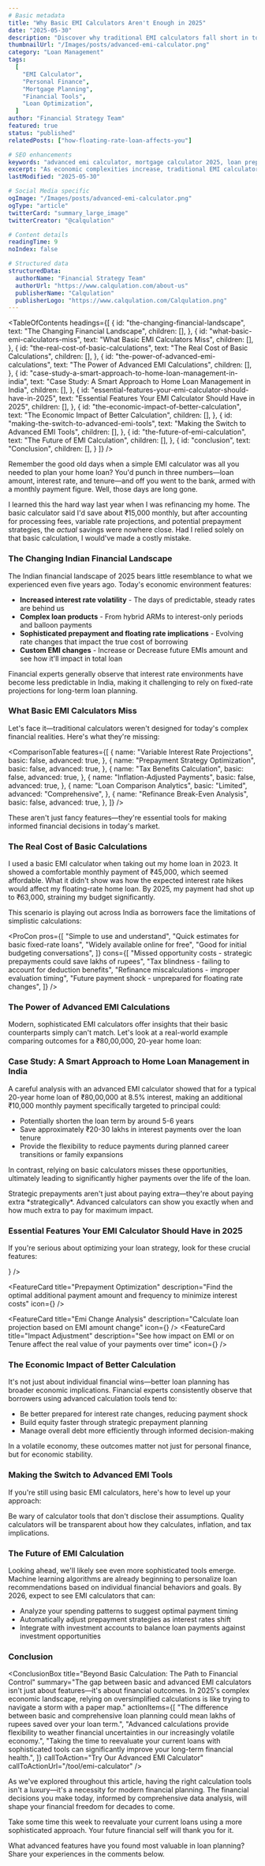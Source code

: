 ```yaml
---
# Basic metadata
title: "Why Basic EMI Calculators Aren't Enough in 2025"
date: "2025-05-30"
description: "Discover why traditional EMI calculators fall short in today's dynamic financial landscape and how advanced calculators can save you thousands through smarter loan management."
thumbnailUrl: "/Images/posts/advanced-emi-calculator.png"
category: "Loan Management"
tags:
  [
    "EMI Calculator",
    "Personal Finance",
    "Mortgage Planning",
    "Financial Tools",
    "Loan Optimization",
  ]
author: "Financial Strategy Team"
featured: true
status: "published"
relatedPosts: ["how-floating-rate-loan-affects-you"]

# SEO enhancements
keywords: "advanced emi calculator, mortgage calculator 2025, loan prepayment strategy, floating interest calculation, emi change, multiple prepayments"
excerpt: "As economic complexities increase, traditional EMI calculators miss critical factors that could save you thousands. Learn why modern borrowers need sophisticated tools for optimal loan management."
lastModified: "2025-05-30"

# Social Media specific
ogImage: "/Images/posts/advanced-emi-calculator.png"
ogType: "article"
twitterCard: "summary_large_image"
twitterCreator: "@calqulation"

# Content details
readingTime: 9
noIndex: false

# Structured data
structuredData:
  authorName: "Financial Strategy Team"
  authorUrl: "https://www.calqulation.com/about-us"
  publisherName: "Calqulation"
  publisherLogo: "https://www.calqulation.com/Calqulation.png"
---
```


<BlogHero subtitle="Modern financial planning requires smarter tools to navigate today's complex lending landscape" />

<TableOfContents
    headings={[
        {
            id: "the-changing-financial-landscape",
            text: "The Changing Financial Landscape",
            children: [],
        },
        {
            id: "what-basic-emi-calculators-miss",
            text: "What Basic EMI Calculators Miss",
            children: [],
        },
        {
            id: "the-real-cost-of-basic-calculations",
            text: "The Real Cost of Basic Calculations",
            children: [],
        },
        {
            id: "the-power-of-advanced-emi-calculations",
            text: "The Power of Advanced EMI Calculations",
            children: [],
        },
        {            id: "case-study-a-smart-approach-to-home-loan-management-in-india",
            text: "Case Study: A Smart Approach to Home Loan Management in India",
            children: [],
        },
        {
            id: "essential-features-your-emi-calculator-should-have-in-2025",
            text: "Essential Features Your EMI Calculator Should Have in 2025",
            children: [],
        },
        {
            id: "the-economic-impact-of-better-calculation",
            text: "The Economic Impact of Better Calculation",
            children: [],
        },
        {
            id: "making-the-switch-to-advanced-emi-tools",
            text: "Making the Switch to Advanced EMI Tools",
            children: [],
        },
        {
            id: "the-future-of-emi-calculation",
            text: "The Future of EMI Calculation",
            children: [],
        },
        {
            id: "conclusion",
            text: "Conclusion",
            children: [],
        }
    ]}
/>

Remember the good old days when a simple EMI calculator was all you needed to plan your home loan? You'd punch in three numbers—loan amount, interest rate, and tenure—and off you went to the bank, armed with a monthly payment figure. Well, those days are long gone.

I learned this the hard way last year when I was refinancing my home. The basic calculator said I'd save about ₹15,000 monthly, but after accounting for processing fees, variable rate projections, and potential prepayment strategies, the _actual_ savings were nowhere close. Had I relied solely on that basic calculation, I would've made a costly mistake.

### The Changing Indian Financial Landscape

The Indian financial landscape of 2025 bears little resemblance to what we experienced even five years ago. Today's economic environment features:

- **Increased interest rate volatility** - The days of predictable, steady rates are behind us
- **Complex loan products** - From hybrid ARMs to interest-only periods and balloon payments
- **Sophisticated prepayment and floating rate implications** - Evolving rate changes that impact the true cost of borrowing
- **Custom EMI changes** - Increase or Decrease future EMIs amount and see how it'll impact in total loan

<Callout type="info">
  Financial experts generally observe that interest rate environments have become less predictable in India, making it challenging to rely on fixed-rate projections for long-term loan planning.
</Callout>

### What Basic EMI Calculators Miss

Let's face it—traditional calculators weren't designed for today's complex financial realities. Here's what they're missing:

<ComparisonTable
  features={[
    {
      name: "Variable Interest Rate Projections",
      basic: false,
      advanced: true,
    },
    {
      name: "Prepayment Strategy Optimization",
      basic: false,
      advanced: true,
    },
    {
      name: "Tax Benefits Calculation",
      basic: false,
      advanced: true,
    },
    {
      name: "Inflation-Adjusted Payments",
      basic: false,
      advanced: true,
    },
    {
      name: "Loan Comparison Analytics",
      basic: "Limited",
      advanced: "Comprehensive",
    },
    {
      name: "Refinance Break-Even Analysis",
      basic: false,
      advanced: true,
    },
  ]}
/>

These aren't just fancy features—they're essential tools for making informed financial decisions in today's market.

### The Real Cost of Basic Calculations

<PullQuote author="A Home Loan Borrower" role="Software Engineer, Bangalore">
  I used a basic EMI calculator when taking out my home loan in 2023. It showed a
  comfortable monthly payment of ₹45,000, which seemed affordable. What it didn't
  show was how the expected interest rate hikes would affect my floating-rate
  home loan. By 2025, my payment had shot up to ₹63,000, straining my budget
  significantly.
</PullQuote>

This scenario is playing out across India as borrowers face the limitations of simplistic calculations:

<ProCon
  pros={[
    "Simple to use and understand",
    "Quick estimates for basic fixed-rate loans",
    "Widely available online for free",
    "Good for initial budgeting conversations",
  ]}
  cons={[
    "Missed opportunity costs - strategic prepayments could save lakhs of rupees",
    "Tax blindness - failing to account for deduction benefits",
    "Refinance miscalculations - improper evaluation timing",
    "Future payment shock - unprepared for floating rate changes",
  ]}
/>

### The Power of Advanced EMI Calculations

Modern, sophisticated EMI calculators offer insights that their basic counterparts simply can't match. Let's look at a real-world example comparing outcomes for a ₹80,00,000, 20-year home loan:

### Case Study: A Smart Approach to Home Loan Management in India

A careful analysis with an advanced EMI calculator showed that for a typical 20-year home loan of ₹80,00,000 at 8.5% interest, making an additional ₹10,000 monthly payment specifically targeted to principal could:

- Potentially shorten the loan term by around 5-6 years
- Save approximately ₹20-30 lakhs in interest payments over the loan tenure
- Provide the flexibility to reduce payments during planned career transitions or family expansions

In contrast, relying on basic calculators misses these opportunities, ultimately leading to significantly higher payments over the life of the loan.

<Callout type="tip">
  Strategic prepayments aren't just about paying extra—they're about paying
  extra *strategically*. Advanced calculators can show you exactly when and how
  much extra to pay for maximum impact.
</Callout>

### Essential Features Your EMI Calculator Should Have in 2025

If you're serious about optimizing your loan strategy, look for these crucial features:

<div className="grid grid-cols-1 md:grid-cols-2 gap-6 my-8">
  <FeatureCard
    title="Variable Rate Modeling"
    description="Projections based on different interest rate scenarios to prepare for market changes"
    icon={<FiActivity size={24} />}
  />

<FeatureCard
  title="Prepayment Optimization"
  description="Find the optimal additional payment amount and frequency to minimize interest costs"
  icon={<FiCheckCircle size={24} />}
/>

<FeatureCard
  title="Emi Change Analysis"
  description="Calculate loan projection based on EMI amount change"
  icon={<FiShield size={24} />}
/>  <FeatureCard
    title="Impact Adjustment"
    description="See how impact on EMI or on Tenure affect the real value of your payments over time"
    icon={<FiActivity size={24} />}
  />
</div>

### The Economic Impact of Better Calculation

It's not just about individual financial wins—better loan planning has broader economic implications. Financial experts consistently observe that borrowers using advanced calculation tools tend to:

- Be better prepared for interest rate changes, reducing payment shock
- Build equity faster through strategic prepayment planning
- Manage overall debt more efficiently through informed decision-making

In a volatile economy, these outcomes matter not just for personal finance, but for economic stability.

### Making the Switch to Advanced EMI Tools

If you're still using basic EMI calculators, here's how to level up your approach:

<Step
  number={1}
  title="Audit your current loans"
  description="Start by understanding exactly where you stand with your existing obligations. Gather all your loan statements and understand the terms in detail."
/>

<Step
  number={2}
  title="Identify your financial goals"
  description="Different strategies work better for different objectives. Are you trying to minimize total interest, reduce monthly payments, or pay off debt faster?"
/>

<Step
  number={3}
  title="Use comprehensive tools"
  description="Look for calculators that address advanced features like variable rates, prepayment strategies, floating rate adjustments and EMI changes."
/>

<Step
  number={4}
  title="Simulate multiple scenarios"
  description="Test different interest rate environments and payment strategies to see how your loan might perform under various conditions."
/>

<Step
  number={5}
  title="Revisit and adjust regularly"
  description="Today's optimal strategy may change as economic conditions evolve. Set a calendar reminder to review your strategy quarterly."
/>

<Callout type="warning">
  Be wary of calculator tools that don't disclose their assumptions. Quality
  calculators will be transparent about how they calculates, inflation, and tax
  implications.
</Callout>

### The Future of EMI Calculation

Looking ahead, we'll likely see even more sophisticated tools emerge. Machine learning algorithms are already beginning to personalize loan recommendations based on individual financial behaviors and goals. By 2026, expect to see EMI calculators that can:

- Analyze your spending patterns to suggest optimal payment timing
- Automatically adjust prepayment strategies as interest rates shift
- Integrate with investment accounts to balance loan payments against investment opportunities

### Conclusion

<ConclusionBox
  title="Beyond Basic Calculation: The Path to Financial Control"
  summary="The gap between basic and advanced EMI calculators isn't just about features—it's about financial outcomes. In 2025's complex economic landscape, relying on oversimplified calculations is like trying to navigate a storm with a paper map."
  actionItems={[
    "The difference between basic and comprehensive loan planning could mean lakhs of rupees saved over your loan term.",
    "Advanced calculations provide flexibility to weather financial uncertainties in our increasingly volatile economy.",
    "Taking the time to reevaluate your current loans with sophisticated tools can significantly improve your long-term financial health.",
  ]}
  callToAction="Try Our Advanced EMI Calculator"
  callToActionUrl="/tool/emi-calculator"
/>

As we've explored throughout this article, having the right calculation tools isn't a luxury—it's a necessity for modern financial planning. The financial decisions you make today, informed by comprehensive data analysis, will shape your financial freedom for decades to come.

Take some time this week to reevaluate your current loans using a more sophisticated approach. Your future financial self will thank you for it.

What advanced features have you found most valuable in loan planning? Share your experiences in the comments below.
